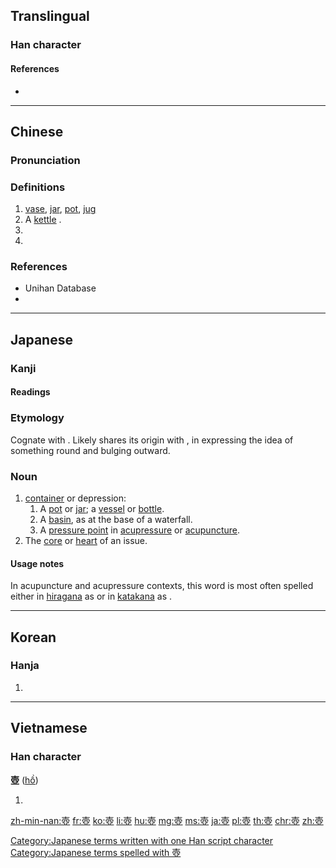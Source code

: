{{also|壷|壶}}
==Translingual==
{{Han simplified forms|壺|壷|壶|ex=y}}

===Han character===
{{Han char|rn=33|rad=士|as=09|sn=12|four=40107|canj=GBLM}}

====References====
* {{Han ref|kx=0243.150|dkj=05657|dj=0484.010|hdz=10468.010|uh=58FA|ud=22778|bh=B3FD|bd=46077}}

----

==Chinese==
{{zh-forms|s=壶}}

===Pronunciation===
{{zh-pron
|m=hú
|c=wu4
|h=pfs=fù
|md=
|mn=ô͘
|w=
|mc=y
|oc=y
|cat=n,cls,propn
}}

===Definitions===
{{zh-hanzi}}

# [[vase]], [[jar]], [[pot]], [[jug]]
# A [[kettle]] {{gloss|vessel used when boiling liquid}}.
# {{non-gloss definition|Classifier for pots of liquid.}}
# {{surname|lang=zh}}

===References===
* Unihan Database
* {{R:twedu|A00835}}

----

==Japanese==

===Kanji===
{{ja-kanji|grade=uc|rs=士09|style=ky|shin=壷}}

====Readings====
{{ja-readings
|on=[[こ]] (ko)
|kun=[[つぼ]] (tsubo)
}}

===Etymology===
Cognate with {{m|ja|坪|tr=tsubo}}. Likely shares its origin with {{m|ja|粒|tr=tsubu}}, in expressing the idea of something round and bulging outward.

===Noun===
{{ja-noun|つぼ}}

# [[container]] or depression:
## A [[pot]] or [[jar]]; a [[vessel]] or [[bottle]].
## A [[basin]], as at the base of a waterfall.
## A [[pressure point]] in [[acupressure]] or [[acupuncture]].
# The [[core]] or [[heart]] of an issue.

====Usage notes====
In acupuncture and acupressure contexts, this word is most often spelled either in [[hiragana]] as {{l|ja|つぼ}} or in [[katakana]] as {{l|ja|ツボ}}.

[[Category:Japanese terms written with one Han script character]]
[[Category:Japanese terms spelled with 壺]]

----

==Korean==

===Hanja===
{{ko-hanja|hangeul=호|rv=ho|mr=ho}}

# {{defn|lang=ko|sort=士09}}

----

==Vietnamese==

===Han character===
'''壺''' ([[hồ]])<!--Nom Foundation does not include this character-->

# {{defn|lang=vi|sort=士09}}

[[zh-min-nan:壺]]
[[fr:壺]]
[[ko:壺]]
[[li:壺]]
[[hu:壺]]
[[mg:壺]]
[[ms:壺]]
[[ja:壺]]
[[pl:壺]]
[[th:壺]]
[[chr:壺]]
[[zh:壺]]
